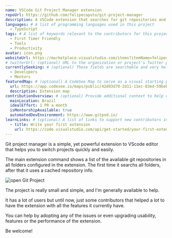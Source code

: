 ```yaml
---
name: VSCode Git Project Manager extension
repoUrl: https://github.com/felipecaputo/git-project-manager
description: A VSCode extension that searches for git repositories and allows you to easily and quickly switch between them
languages: # A list of programming languages used in this project
  - TypeScript
tags: # A list of keywords relevant to the contributors for this project
  - First Timer Friendly
  - Tools
  - Productivity
avatar: icon.png
websiteUrl: https://marketplace.visualstudio.com/items?itemName=felipecaputo.git-project-manager
# twitterUrl: (optional) URL to the organization or project's Twitter page
currentlySeeking: # (optional) These fields are searchable and very helpful for contributors to match well with your project
  - Developers
  - Mentors
featuredMap: # (optional) A CodeSee Map to serve as a visual starting point for contributors
  url: https://app.codesee.io/maps/public/42d93d70-2d11-11ec-83ed-59bebf71da1a
  description: Extension map
contributionOverview: # (optional) Provide additional context to help contributors match well with your project
  mainLocation: Brazil
  idealEffort: 1 PR a month
  isMentorshipAvailable: true
  automatedDevEnvironment: https://www.gitpod.io/
learnLinks: # (optional) A list of links to support new contributors in learning about your project and tech stack and culture / community
  - title: Write your first extension
    url: https://code.visualstudio.com/api/get-started/your-first-extension
---
```


<!-- Divide your content into sections using our handy shortcodes. Each section is optional -->

<Overview>

Git project manager is a simple, yet powerful extension to VScode editor that helps you to switch projects quickly and easily.

The main extension command shows a list of the available git repositories in all folders configured in the extension.
The first time it searchs all folders, after that it uses a cached repository info.

![open Git Project](./openProject.gif)

</Overview>

<Contributing>

The project is really small and simple, and I'm generally available to help. 

It has a lot of users but until now, just some contributors that helped a lot to have the extension
with all the features it currently have.

You can help by adopting any of the issues or even upgrading usability, features or the performance of the extension.

Be welcome!

</Contributing>